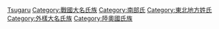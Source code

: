 {{Catnav|頁面分類|人物|各國人物|日本人|日本氏族}}
{{Catnav|頁面分類|...|系譜學|姓氏|日本氏族}}
{{Catnav|頁面分類|...|家世與傳承|家族|日本氏族}}

{{catmore}}
{{Commonscat|Tsugaru clan}}

{{DEFAULTSORT:Tsugaru clan}}

[[Category:近衛家|Tsugaru]]
[[Category:戰國大名氏族|Category:戰國大名氏族]]
[[Category:南部氏|Category:南部氏]]
[[Category:東北地方姓氏|Category:東北地方姓氏]]
[[Category:外樣大名氏族|Category:外樣大名氏族]]
[[Category:陸奧國氏族|Category:陸奧國氏族]]